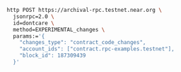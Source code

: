 ```bash
http POST https://archival-rpc.testnet.near.org \
  jsonrpc=2.0 \
  id=dontcare \
  method=EXPERIMENTAL_changes \
  params:='{
    "changes_type": "contract_code_changes",
    "account_ids": ["contract.rpc-examples.testnet"],
    "block_id": 187309439
  }'
```
